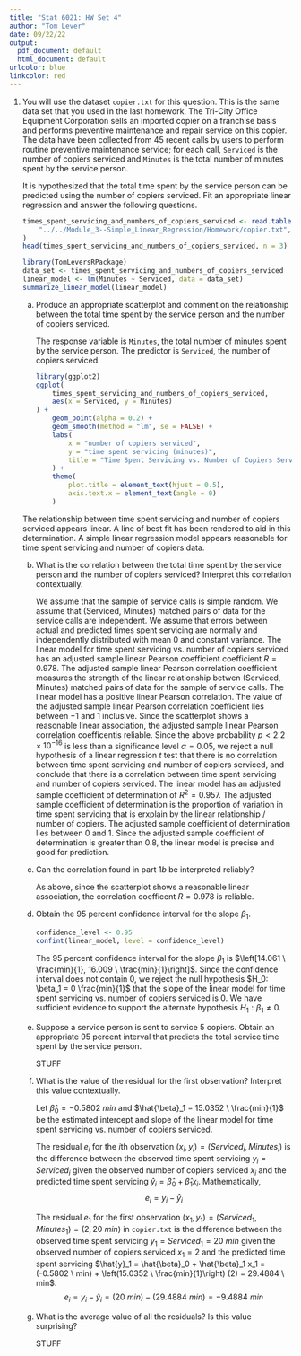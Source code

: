 ```yaml
---
title: "Stat 6021: HW Set 4"
author: "Tom Lever"
date: 09/22/22
output:
  pdf_document: default
  html_document: default
urlcolor: blue
linkcolor: red
---
```


1.  You will use the dataset `copier.txt` for this question. This is the same data set that you used in the last homework.
    The Tri-City Office Equipment Corporation sells an imported copier on a franchise basis and
    performs preventive maintenance and repair service on this copier.
    The data have been collected from $45$ recent calls by users to perform routine preventive maintenance service;
    for each call, `Serviced` is the number of copiers serviced and `Minutes` is the total number of minutes spent by the service person.
    
    It is hypothesized that the total time spent by the service person can be predicted using the number of copiers serviced.
    Fit an appropriate linear regression and answer the following questions.
    
    ```r
    times_spent_servicing_and_numbers_of_copiers_serviced <- read.table(
        "../../Module_3--Simple_Linear_Regression/Homework/copier.txt", header = TRUE
    )
    head(times_spent_servicing_and_numbers_of_copiers_serviced, n = 3)
    
    library(TomLeversRPackage)
    data_set <- times_spent_servicing_and_numbers_of_copiers_serviced
    linear_model <- lm(Minutes ~ Serviced, data = data_set)
    summarize_linear_model(linear_model)
    ```
    
    (a) Produce an appropriate scatterplot and comment on the relationship between the total time spent by the service person
        and the number of copiers serviced.
    
        The response variable is `Minutes`, the total number of minutes spent by the service person.
        The predictor is `Serviced`, the number of copiers serviced.
        
        ```r
        library(ggplot2)
        ggplot(
            times_spent_servicing_and_numbers_of_copiers_serviced,
            aes(x = Serviced, y = Minutes)
        ) +
            geom_point(alpha = 0.2) +
            geom_smooth(method = "lm", se = FALSE) +
            labs(
                x = "number of copiers serviced",
                y = "time spent servicing (minutes)",
                title = "Time Spent Servicing vs. Number of Copiers Serviced"
            ) +
            theme(
                plot.title = element_text(hjust = 0.5),
                axis.text.x = element_text(angle = 0)
            )
        ```
        
       The relationship between time spent servicing and number of copiers serviced appears linear.
       A line of best fit has been rendered to aid in this determination.
       A simple linear regression model appears reasonable for time spent servicing and number of copiers data.
       
    (b) What is the correlation between the total time spent by the service person and the number of copiers serviced?
        Interpret this correlation contextually.
        
        We assume that the sample of service calls is simple random.
        We assume that (Serviced, Minutes) matched pairs of data for the service calls are independent.
        We assume that errors between actual and predicted times spent servicing are normally and independently distributed
        with mean 0 and constant variance.
        The linear model for time spent servicing vs. number of copiers serviced has
        an adjusted sample linear Pearson coefficient coefficient $R = 0.978$.
        The adjusted sample linear Pearson correlation coefficient measures the strength of the linear relationship betwen (Serviced, Minutes)
        matched pairs of data for the sample of service calls.
        The linear model has a positive linear Pearson correlation.
        The value of the adjusted sample linear Pearson correlation coefficient lies between $-1$ and $1$ inclusive.
        Since the scatterplot shows a reasonable linear association, the adjusted sample linear Pearson correlation coefficentis reliable.
        Since the above probability $p < 2.2 \times 10^{-16}$ is less than a significance level $\alpha = 0.05$,
        we reject a null hypothesis of a linear regression $t$ test that there is no correlation
        between time spent servicing and number of copiers serviced, and conclude that there is a correlation between time spent servicing
        and number of copiers serviced.
        The linear model has an adjusted sample coefficient of determination of $R^2 = 0.957$.
        The adjusted sample coefficient of determination is the proportion of variation in time spent servicing
        that is erxplain by the linear relationship / number of copiers.
        The adjusted sample coefficient of determination lies between 0 and 1.
        Since the adjusted sample coefficient of determination is greater than 0.8, the linear model is precise and good for prediction.
        
    (c) Can the correlation found in part $1b$ be interpreted reliably?
    
        As above, since the scatterplot shows a reasonable linear association, the correlation coefficent $R = 0.978$ is reliable.
        
    (d) Obtain the $95$ percent confidence interval for the slope $\beta_1$.
    
        ```r
        confidence_level <- 0.95
        confint(linear_model, level = confidence_level)
        ```
        
        The $95$ percent confidence interval for the slope $\beta_1$ is $\left[14.061 \ \frac{min}{1}, 16.009 \ \frac{min}{1}\right]$.
        Since the confidence interval does not contain $0$, we reject the null hypothesis $H_0: \beta_1 = 0 \frac{min}{1}$
        that the slope of the linear model for time spent servicing vs. number of copiers serviced is $0$.
        We have sufficient evidence to support the alternate hypothesis $H_1: \beta_1 \neq 0$.
        
    (e) Suppose a service person is sent to service $5$ copiers. Obtain an appropriate $95$ percent interval
        that predicts the total service time spent by the service person.
        
        STUFF
        
    (f) What is the value of the residual for the first observation? Interpret this value contextually.
    
        Let $\hat{\beta}_0 = -0.5802 \ min$ and $\hat{\beta}_1 = 15.0352 \ \frac{min}{1}$ be the estimated intercept and slope of
        the linear model for time spent servicing vs. number of copiers serviced.
    
        The residual $e_i$ for the $i$th observation $\left(x_i, y_i\right) = \left(Serviced_i, Minutes_i\right)$
        is the difference between the observed time spent servicing $y_i = Serviced_i$ given the observed number of copiers serviced $x_i$
        and the predicted time spent servicing $\hat{y}_i = \hat{\beta}_0 + \hat{\beta}_1 x_i$. Mathematically,
        $$e_i = y_i - \hat{y}_i$$
        
        The residual $e_1$ for the first observation $\left(x_1, y_1\right) = \left(Serviced_1, Minutes_1\right) = (2, 20 \ min)$
        in `copier.txt` is the difference between the observed time spent servicing $y_1 = Serviced_1 = 20 \ min$
        given the observed number of copiers serviced $x_1 = 2$
        and the predicted time spent servicing
        $\hat{y}_1 = \hat{\beta}_0 + \hat{\beta}_1 x_1 = (-0.5802 \ min) + \left(15.0352 \ \frac{min}{1}\right) (2) = 29.4884 \ min$.
        $$e_i = y_i - \hat{y}_i = (20 \ min) - (29.4884 \ min) = -9.4884 \ min$$
        
    (g) What is the average value of all the residuals? Is this value surprising?
    
        STUFF